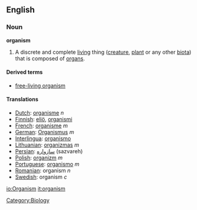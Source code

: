 ==English==

=== Noun ===
'''organism'''
#A discrete and complete [[living]] thing ([[creature]], [[plant]] or any other [[biota]]) that is composed of [[organ]]s.

====Derived terms====
* [[free-living organism]]

====Translations====
*[[Dutch]]: [[organisme]] ''n''
*[[Finnish]]: [[eliö]], [[organismi]]
*[[French]]: [[organisme]] ''m''
*[[German]]: [[Organismus]] ''m''
*[[Interlingua]]: [[organismo]]
*[[Lithuanian]]: [[organizmas]] ''m''
*[[Persian]]: [[سازواره]] (sazvareh)
*[[Polish]]: [[organizm]] ''m''
*[[Portuguese]]: [[organismo]] ''m''
*[[Romanian]]: organism ''n''
*[[Swedish]]: organism ''c''
[[Category:Biology]]

[[io:Organism]]
[[it:organism]]